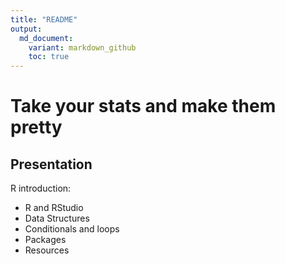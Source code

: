 ```yaml
---
title: "README"
output:
  md_document:
    variant: markdown_github
    toc: true
---
```


# Take your stats and make them pretty

## Presentation

R introduction:

- R and RStudio
- Data Structures
- Conditionals and loops
- Packages
- Resources